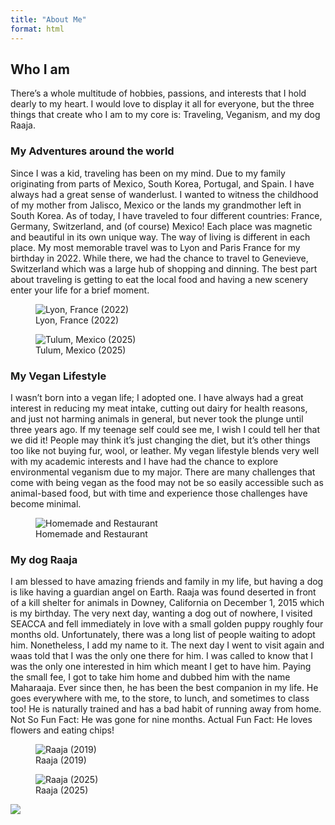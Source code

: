 ```yaml
---
title: "About Me"
format: html
---
```


## Who I am

There's a whole multitude of hobbies, passions, and interests that I hold dearly to my heart. I would love to display it all for everyone, but the three things that create who I am to my core is: Traveling, Veganism, and my dog Raaja.

### My Adventures around the world

Since I was a kid, traveling has been on my mind. Due to my family originating from parts of Mexico, South Korea, Portugal, and Spain. I have always had a great sense of wanderlust. I wanted to witness the childhood of my mother from Jalisco, Mexico or the lands my grandmother left in South Korea. As of today, I have traveled to four different countries: France, Germany, Switzerland, and (of course) Mexico! Each place was magnetic and beautiful in its own unique way. The way of living is different in each place. My most memorable travel was to Lyon and Paris France for my birthday in 2022. While there, we had the chance to travel to Genevieve, Switzerland which was a large hub of shopping and dinning. The best part about traveling is getting to eat the local food and having a new scenery enter your life for a brief moment.

![Lyon, France (2022)](docs/image/IMG_6937.jpg){fig-align="center"}

![Tulum, Mexico (2025)](docs/image/tulum.jpg){fig-align="center"}

### My Vegan Lifestyle

I wasn't born into a vegan life; I adopted one. I have always had a great interest in reducing my meat intake, cutting out dairy for health reasons, and just not harming animals in general, but never took the plunge until three years ago. If my teenage self could see me, I wish I could tell her that we did it! People may think it's just changing the diet, but it's other things too like not buying fur, wool, or leather. My vegan lifestyle blends very well with my academic interests and I have had the chance to explore environmental veganism due to my major. There are many challenges that come with being vegan as the food may not be so easily accessible such as animal-based food, but with time and experience those challenges have become minimal.

![Homemade and Restaurant](docs/image/IMG_6936.jpg){fig-align="center"}

### My dog Raaja

I am blessed to have amazing friends and family in my life, but having a dog is like having a guardian angel on Earth. Raaja was found deserted in front of a kill shelter for animals in Downey, California on December 1, 2015 which is my birthday. The very next day, wanting a dog out of nowhere, I visited SEACCA and fell immediately in love with a small golden puppy roughly four months old. Unfortunately, there was a long list of people waiting to adopt him. Nonetheless, I add my name to it. The next day I went to visit again and waas told that I was the only one there for him. I was called to know that I was the only one interested in him which meant I get to have him. Paying the small fee, I got to take him home and dubbed him with the name Maharaaja. Ever since then, he has been the best companion in my life. He goes everywhere with me, to the store, to lunch, and sometimes to class too! He is naturally trained and has a bad habit of running away from home. Not So Fun Fact: He was gone for nine months. Actual Fun Fact: He loves flowers and eating chips!

![Raaja (2019)](docs/image/IMG_6934.jpg)

![Raaja (2025)](docs/image/DC8BEF2D-382E-4BA5-A5F1-6667BCD9DCDB.JPG)

![](docs/image/DC8BEF2D-382E-4BA5-A5F1-6667BCD9DCDB.JPG)
